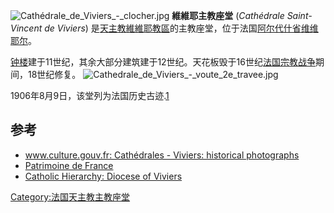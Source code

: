 [[Image:Cathédrale_de_Viviers_-_clocher.jpg|thumb]]
'''維維耶主教座堂''' (''Cathédrale Saint-Vincent de Viviers'') 是[[天主教維維耶教區|天主教維維耶教區]]的主教座堂，位于法国[[阿尔代什省|阿尔代什省]][[维维耶尔_(阿尔代什省)|维维耶尔]]。

[[钟楼|钟楼]]建于11世纪，其余大部分建筑建于12世纪。天花板毁于16世纪[[法国宗教战争|法国宗教战争]]期间，18世纪修复。
[[File:Cathedrale_de_Viviers_-_voute_2e_travee.jpg|thumb]]

1906年8月9日，该堂列为法国历史古迹.[http://www.culture.gouv.fr/public/mistral/merimee_fr?ACTION=CHERCHER&FIELD_1=REF&VALUE_1=PA00116856] {{Wayback|url=http://www.culture.gouv.fr/public/mistral/merimee_fr?ACTION=CHERCHER&FIELD_1=REF&VALUE_1=PA00116856 |date=20191008212234 }}

==参考==
* [http://www.culture.gouv.fr/culture/inventai/itiinv/cathedrale/docimage/viviers/cat_viviers.html www.culture.gouv.fr: Cathédrales - Viviers: historical photographs] {{Wayback|url=http://www.culture.gouv.fr/culture/inventai/itiinv/cathedrale/docimage/viviers/cat_viviers.html |date=20170702025828 }} {{fr icon}}
* [http://patrimoine-de-france.com/ardeche/viviers/cathedrale-saint-vincent-8.php Patrimoine de France] {{Wayback|url=http://patrimoine-de-france.com/ardeche/viviers/cathedrale-saint-vincent-8.php |date=20160303212557 }} {{fr icon}}
* [http://www.catholic-hierarchy.org/diocese/dvivf.html Catholic Hierarchy: Diocese of Viviers] {{Wayback|url=http://www.catholic-hierarchy.org/diocese/dvivf.html |date=20210502190842 }}

{{法国天主教主教座堂}}
{{coord|44|28|55|N|4|41|26|E|type:landmark_region:FR|display=title}}
[[Category:法国天主教主教座堂|Category:法国天主教主教座堂]]